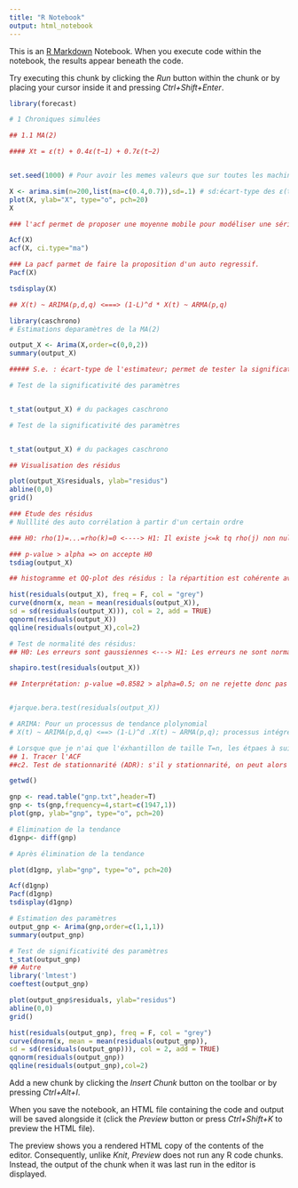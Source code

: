```yaml
---
title: "R Notebook"
output: html_notebook
---
```


This is an [R Markdown](http://rmarkdown.rstudio.com) Notebook. When you execute code within the notebook, the results appear beneath the code. 

Try executing this chunk by clicking the *Run* button within the chunk or by placing your cursor inside it and pressing *Ctrl+Shift+Enter*. 

```r

library(forecast)

# 1 Chroniques simulées

## 1.1 MA(2)

#### Xt = ε(t) + 0.4ε(t−1) + 0.7ε(t−2)


set.seed(1000) # Pour avoir les memes valeurs que sur toutes les machines

X <- arima.sim(n=200,list(ma=c(0.4,0.7)),sd=.1) # sd:écart-type des ε(t) 
plot(X, ylab="X", type="o", pch=20)
X
```



```r
### l'acf permet de proposer une moyenne mobile pour modéliser une série temporelle. Elle ne marche pas dans le cas des auto regressifs. Car les MA(q) s'annulent à partir de l'ordre q+1. Ce qui n'est pas le cas pour les AR(q)

Acf(X) 
acf(X, ci.type="ma")
```
```r
### La pacf parmet de faire la proposition d'un auto regressif.
Pacf(X)
```
```r
tsdisplay(X)
```
```r
## X(t) ~ ARIMA(p,d,q) <===> (1-L)^d * X(t) ~ ARMA(p,q)
```

```r
library(caschrono)
# Estimations deparamètres de la MA(2)

output_X <- Arima(X,order=c(0,0,2))
summary(output_X)

##### S.e. : écart-type de l'estimateur; permet de tester la significativité des paramètres dont le but est de réduire le nombre de paramètres.

# Test de la significativité des paramètres


t_stat(output_X) # du packages caschrono

```

```r
# Test de la significativité des paramètres


t_stat(output_X) # du packages caschrono 
```

```r
## Visualisation des résidus

plot(output_X$residuals, ylab="residus")
abline(0,0)
grid()
```
```r
### Etude des résidus
# Nulllité des auto corrélation à partir d'un certain ordre

### H0: rho(1)=...=rho(k)=0 <----> H1: Il existe j<=k tq rho(j) non nul

### p-value > alpha => on accepte H0
tsdiag(output_X)

```
```r
## histogramme et QQ-plot des résidus : la répartition est cohérente avec une répartition gaussienne.

hist(residuals(output_X), freq = F, col = "grey")
curve(dnorm(x, mean = mean(residuals(output_X)),
sd = sd(residuals(output_X))), col = 2, add = TRUE)
qqnorm(residuals(output_X))
qqline(residuals(output_X),col=2)
```

```r
# Test de normalité des résidus:
## H0: Les erreurs sont gaussiennes <---> H1: Les erreurs ne sont normales

shapiro.test(residuals(output_X))

## Interprétation: p-value =0.8582 > alpha=0.5; on ne rejette donc pas H0.


#jarque.bera.test(residuals(output_X))

```

```r
# ARIMA: Pour un processus de tendance plolynomial
# X(t) ~ ARIMA(p,d,q) <==> (1-L)^d .X(t) ~ ARMA(p,q); processus intégré.

# Lorsque que je n'ai que l'éxhantillon de taille T=n, les étpaes à suivre:
## 1. Tracer l'ACF
##c2. Test de stationnarité (ADR): s'il y stationnarité, on peut alors évaluer les autocorrélation

```

```r
getwd()
```
```r
gnp <- read.table("gnp.txt",header=T)
gnp <- ts(gnp,frequency=4,start=c(1947,1))
plot(gnp, ylab="gnp", type="o", pch=20)
```

```r
# Elimination de la tendance
d1gnp<- diff(gnp)

# Après élimination de la tendance

plot(d1gnp, ylab="gnp", type="o", pch=20)

```
```r
Acf(d1gnp)
Pacf(d1gnp)
tsdisplay(d1gnp)
```
```r
# Estimation des paramètres 
output_gnp <- Arima(gnp,order=c(1,1,1))
summary(output_gnp)
```


```r
# Test de significativité des paramètres
t_stat(output_gnp)
## Autre 
library('lmtest')
coeftest(output_gnp)
```



```r
plot(output_gnp$residuals, ylab="residus")
abline(0,0)
grid()

```

```r
hist(residuals(output_gnp), freq = F, col = "grey")
curve(dnorm(x, mean = mean(residuals(output_gnp)),
sd = sd(residuals(output_gnp))), col = 2, add = TRUE)
qqnorm(residuals(output_gnp))
qqline(residuals(output_gnp),col=2)
```


Add a new chunk by clicking the *Insert Chunk* button on the toolbar or by pressing *Ctrl+Alt+I*.

When you save the notebook, an HTML file containing the code and output will be saved alongside it (click the *Preview* button or press *Ctrl+Shift+K* to preview the HTML file).

The preview shows you a rendered HTML copy of the contents of the editor. Consequently, unlike *Knit*, *Preview* does not run any R code chunks. Instead, the output of the chunk when it was last run in the editor is displayed.
